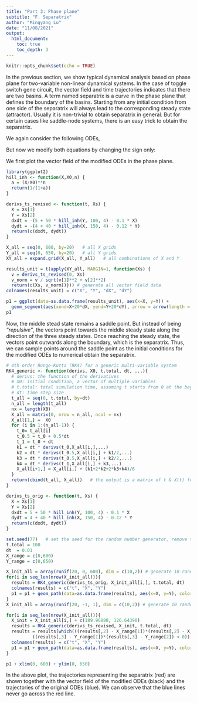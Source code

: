 ```yaml
---
title: "Part 3: Phase plane"
subtitle: "F. Separatrix"
author: "Mingyang Lu"
date: "11/08/2021"
output: 
  html_document:
    toc: true
    toc_depth: 3
---
```


```r
knitr::opts_chunk$set(echo = TRUE)
```

In the previous section, we show typical dynamical analysis based on phase plane for two-variable non-linear dynamical systems. In the case of toggle switch gene circuit, the vector field and time trajectories indicates that there are two basins. A term named separatrix is a curve in the phase plane that defines the boundary of the basins. Starting from any initial condition from one side of the separatrix will always lead to the corresponding steady state (attractor). Usually it is non-trivial to obtain separatrix in general. But for certain cases like saddle-node systems, there is an easy trick to obtain the separatrix.

We again consider the following ODEs,

\begin{equation}
\begin{cases} \frac{dX}{dt} = f_X(X,Y) \\
              \frac{dY}{dt} = f_Y(X,Y) \end{cases}
\end{equation}

But now we modify both equations by changing the sign only:

\begin{equation}
\begin{cases} \frac{dX}{dt} = -f_X(X,Y) \\
              \frac{dY}{dt} = -f_Y(X,Y) \end{cases}
\end{equation}

We first plot the vector field of the modified ODEs in the phase plane.

``` r
library(ggplot2)
hill_inh <- function(X,X0,n) {
  a = (X/X0)**n
  return(1/(1+a))
}

derivs_ts_revised <- function(t, Xs) {
  X = Xs[1]
  Y = Xs[2]
  dxdt = -(5 + 50 * hill_inh(Y, 100, 4) - 0.1 * X)
  dydt = -(4 + 40 * hill_inh(X, 150, 4) - 0.12 * Y)
  return(c(dxdt, dydt))
}

X_all = seq(0, 600, by=20)   # all X grids
Y_all = seq(0, 650, by=20)   # all Y grids
XY_all = expand.grid(X_all, Y_all)   # all combinations of X and Y

results_unit = t(apply(XY_all, MARGIN=1, function(Xs) {
  v = derivs_ts_revised(0, Xs)
  v_norm = v / sqrt(v[1]**2 + v[2]**2)
  return(c(Xs, v_norm))})) # generate all vector field data
colnames(results_unit) = c("X", "Y", "dX", "dY")

p1 = ggplot(data=as.data.frame(results_unit), aes(x=X, y=Y)) + 
  geom_segment(aes(xend=X+20*dX, yend=Y+20*dY), arrow = arrow(length = unit(0.05,"in")))
p1 
```

Now, the middle stead state remains a saddle point. But instead of being *"repulsive"*, the vectors point towards the middle steady state along the direction of the three steady states. Once reaching the steady state, the vectors point outwards along the boundary, which is the separatrix. Thus, we can sample points around the saddle point as the initial conditions for the modified ODEs to numerical obtain the separatrix.

``` r
# 4th order Runge-Kutta (RK4) for a generic multi-variable system
RK4_generic <- function(derivs, X0, t.total, dt, ...){
  # derivs: the function of the derivatives 
  # X0: initial condition, a vector of multiple variables
  # t.total: total simulation time, assuming t starts from 0 at the beginning
  # dt: time step size 
  t_all = seq(0, t.total, by=dt)
  n_all = length(t_all)
  nx = length(X0)
  X_all = matrix(0, nrow = n_all, ncol = nx)
  X_all[1,] =  X0
  for (i in 1:(n_all-1)) {
    t_0= t_all[i]
    t_0.5 = t_0 + 0.5*dt
    t_1 = t_0 + dt
    k1 = dt * derivs(t_0,X_all[i,],...)
    k2 = dt * derivs(t_0.5,X_all[i,] + k1/2,...)
    k3 = dt * derivs(t_0.5,X_all[i,] + k2/2,...)
    k4 = dt * derivs(t_1,X_all[i,] + k3,...)
    X_all[i+1,] = X_all[i,] + (k1+2*k2+2*k3+k4)/6
  }
  return(cbind(t_all, X_all))   # the output is a matrix of t & X(t) for all time steps
}

derivs_ts_orig <- function(t, Xs) {
  X = Xs[1]
  Y = Xs[2]
  dxdt = 5 + 50 * hill_inh(Y, 100, 4) - 0.1 * X
  dydt = 4 + 40 * hill_inh(X, 150, 4) - 0.12 * Y
  return(c(dxdt, dydt))
}

set.seed(77)   # set the seed for the random number generator, remove this line to generate more random initial conditions
t.total = 100
dt  = 0.01
X_range = c(0,600)
Y_range = c(0,650)

X_init_all = array(runif(20, 0, 600), dim = c(10,2)) # generate 10 random initial conditions
for(i in seq_len(nrow(X_init_all))){
  results = RK4_generic(derivs_ts_orig, X_init_all[i,], t.total, dt)
  colnames(results) = c("t", "X", "Y")
  p1 = p1 + geom_path(data=as.data.frame(results), aes(x=X, y=Y), color = "blue")
}
X_init_all = array(runif(20, -1, 1), dim = c(10,2)) # generate 10 random initial conditions

for(i in seq_len(nrow(X_init_all))){
  X_init = X_init_all[i,] + c(189.96888, 126.64398)
  results = RK4_generic(derivs_ts_revised, X_init, t.total, dt)
  results = results[which(((results[,2] - X_range[1])*(results[,2] - X_range[2]) <0) &
          ((results[,3] - Y_range[1])*(results[,3] - Y_range[2]) < 0)),] # filter points outside of the plotting area
  colnames(results) = c("t", "X", "Y")
  p1 = p1 + geom_path(data=as.data.frame(results), aes(x=X, y=Y), color = "red")
}

p1 + xlim(0, 600) + ylim(0, 650)
```

In the above plot, the trajectories representing the separatrix (red) are shown together with the vector field of the modified ODEs (black) and the trajectories of the original ODEs (blue). We can observe that the blue lines never go across the red line. 
